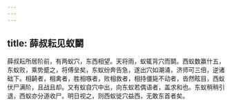 ```yaml
---
---
---
```

title: 薛叔耘见蚁鬬
---



薛叔耘所居阶前，有两蚁穴，东西相望。天将雨，蚁辄背穴而鬬。西蚁数赢什五，东蚁败，乘势蹙之，将傅垒矣，东蚁纷奔告急，遂出穴如潮涌，济师可三倍，逆诸础下。相齮者，相禽者，胜相嗾者，败相救者，相持僵毙不动者，沓然眩目，西蚁伏尸满阶，且战且却。又有蚁自穴中出，向东蚁若偶语者，盖求和也。东蚁稍稍引退，西蚁亦分道收尸。明日视之，则西蚁徙穴益西，无敢东首者矣。